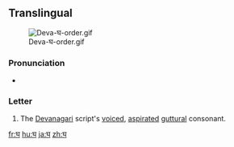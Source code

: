 ==Translingual==
[[File:Deva-घ-order.gif|thumb]]

===Pronunciation===
* {{IPA|/gʱə/|lang=mul}}

===Letter===
{{mul-deva|gha}}

# The [[Devanagari]] script's [[voiced]], [[aspirated]] [[guttural]] consonant.

[[fr:घ]]
[[hu:घ]]
[[ja:घ]]
[[zh:घ]]